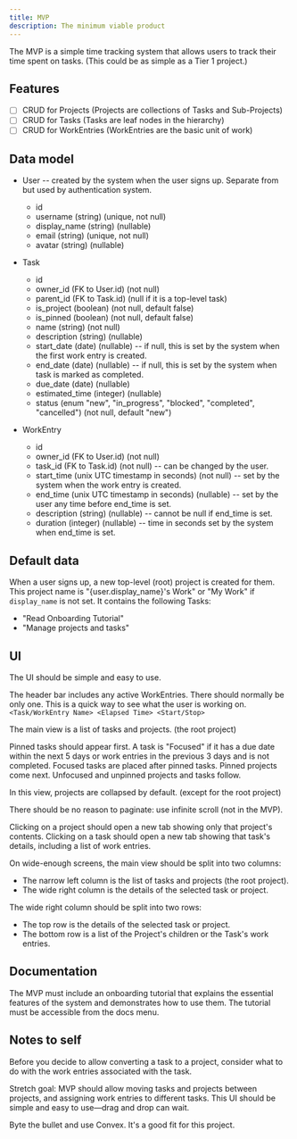 ```yaml
---
title: MVP
description: The minimum viable product
---
```



The MVP is a simple time tracking system that allows users to track their time spent on tasks.
(This could be as simple as a Tier 1 project.)

## Features

- [ ] CRUD for Projects (Projects are collections of Tasks and Sub-Projects)
- [ ] CRUD for Tasks (Tasks are leaf nodes in the hierarchy)
- [ ] CRUD for WorkEntries (WorkEntries are the basic unit of work)

## Data model

* User -- created by the system when the user signs up. Separate from but used by authentication system.
    * id
    * username (string) (unique, not null)
    * display_name (string) (nullable)
    * email (string) (unique, not null)
    * avatar (string) (nullable)

* Task
    * id
    * owner_id (FK to User.id) (not null)
    * parent_id (FK to Task.id) (null if it is a top-level task)
    * is_project (boolean) (not null, default false)
    * is_pinned (boolean) (not null, default false)
    * name (string) (not null)
    * description (string) (nullable)
    * start_date (date) (nullable) -- if null, this is set by the system when the first work entry is created.
    * end_date (date) (nullable) -- if null, this is set by the system when task is marked as completed.
    * due_date (date) (nullable) 
    * estimated_time (integer) (nullable) 
    * status (enum "new", "in_progress", "blocked", "completed", "cancelled") (not null, default "new")

* WorkEntry
    * id
    * owner_id (FK to User.id) (not null)
    * task_id (FK to Task.id) (not null) -- can be changed by the user.
    * start_time (unix UTC timestamp in seconds) (not null) -- set by the system when the work entry is created.
    * end_time (unix UTC timestamp in seconds) (nullable) -- set by the user any time before end_time is set.
    * description (string) (nullable) -- cannot be null if end_time is set.
    * duration (integer) (nullable) -- time in seconds set by the system when end_time is set.

## Default data

When a user signs up, a new top-level (root) project is created for them.
This project name is "\{user.display_name\}'s Work" or "My Work" if `display_name` is not set.
It contains the following Tasks:

- "Read Onboarding Tutorial"
- "Manage projects and tasks"

## UI

The UI should be simple and easy to use.

The header bar includes any active WorkEntries. There should normally be only one. This is a quick way to see what the user is working on. `<Task/WorkEntry Name> <Elapsed Time> <Start/Stop>`

The main view is a list of tasks and projects. (the root project)

Pinned tasks should appear first.
A task is "Focused" if it has a due date within the next 5 days or work entries in the previous 3 days and is not completed. Focused tasks are placed after pinned tasks.
Pinned projects come next.
Unfocused and unpinned projects and tasks follow.

In this view, projects are collapsed by default. (except for the root project)

There should be no reason to paginate: use infinite scroll (not in the MVP). 

Clicking on a project should open a new tab showing only that project's contents.
Clicking on a task should open a new tab showing that task's details, including a list of work entries.

On wide-enough screens, the main view should be split into two columns:
- The narrow left column is the list of tasks and projects (the root project).
- The wide right column is the details of the selected task or project.

The wide right column should be split into two rows:
- The top row is the details of the selected task or project.
- The bottom row is a list of the Project's children or the Task's work entries.

## Documentation
The MVP must include an onboarding tutorial that explains the essential features of the system and demonstrates how to use them. The tutorial must be accessible from the docs menu.


## Notes to self

Before you decide to allow converting a task to a project, consider what to do with the work entries associated with the task.

Stretch goal: MVP should allow moving tasks and projects between projects, and assigning work entries to different tasks. This UI should be simple and easy to use—drag and drop can wait.

Byte the bullet and use Convex. It's a good fit for this project.